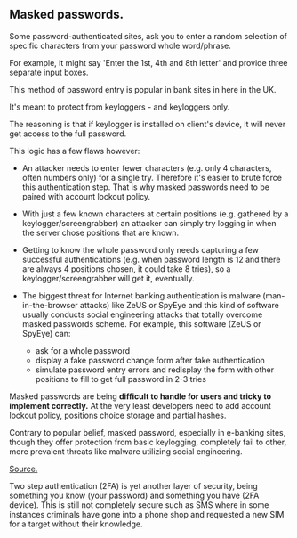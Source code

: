 ## Masked passwords.

Some password-authenticated sites, ask you to enter a random selection
of specific characters from your password whole word/phrase.

For example, it might say 'Enter the 1st, 4th and 8th letter' and
provide three separate input boxes.

This method of password entry is popular in bank sites in here in the
UK.

It's meant to protect from keyloggers - and keyloggers only.

The reasoning is that if keylogger is installed on client's device, it
will never get access to the full password.

This logic has a few flaws however:

- An attacker needs to enter fewer characters (e.g. only 4 characters,
  often numbers only) for a single try. Therefore it's easier to brute
  force this authentication step. That is why masked passwords need to
  be paired with account lockout policy.

- With just a few known characters at certain positions (e.g. gathered
  by a keylogger/screengrabber) an attacker can simply try logging in
  when the server chose positions that are known.

- Getting to know the whole password only needs capturing a few
  successful authentications (e.g. when password length is 12 and
  there are always 4 positions chosen, it could take 8 tries), so a
  keylogger/screengrabber will get it, eventually.

- The biggest threat for Internet banking authentication is malware
  (man-in-the-browser attacks) like ZeUS or SpyEye and this kind of
  software usually conducts social engineering attacks that totally
  overcome masked passwords scheme. For example, this software (ZeUS
  or SpyEye) can:

  - ask for a whole password
  - display a fake password change form after fake authentication
  - simulate password entry errors and redisplay the form with other
    positions to fill to get full password in 2-3 tries

Masked passwords are being **difficult to handle for users and tricky
to implement correctly.** At the very least developers need to add
account lockout policy, positions choice storage and partial hashes.

Contrary to popular belief, masked password, especially in e-banking
sites, though they offer protection from basic keylogging, completely
fail to other, more prevalent threats like malware utilizing social
engineering.

<a href='https://xkcd.com/936/' goal='2X9KSV73'>
  Source.
</a>

Two step authentication (2FA) is yet another layer of security, being
something you know (your password) and something you have (2FA
device). This is still not completely secure such as SMS where in some
instances criminals have gone into a phone shop and requested a new
SIM for a target without their knowledge.
